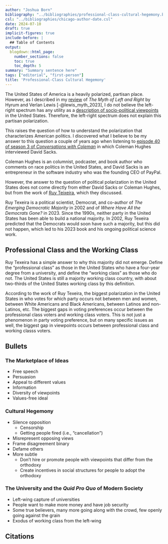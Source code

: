 ```yaml
---
author: "Joshua Born"
bibliography: "../bibliographies/professional-class-cultural-hegemony.bib"
csl: "../bibliographies/chicago-author-date.csl"
date: 2024-07-10
draft: true
implicit-figures: true
include-before: |
  ## Table of Contents
output:
  blogdown::html_page:
    number_sections: false
    toc: true
    toc_depth: 5
summary: "Summary sentence here"
tags: ["editorial", "first-person"]
title: 'Professional-Class Cultural Hegemony'
---
```



The United States of America is a heavily polarized, partisan place. However, as I described in my [review](/myth-of-left-and-right.html) of _The Myth of Left and Right_ by Hyrum and Verlan Lewis [-@lewis_myth_2023], I do not believe the left-right spectrum has any utility as a [description of socio-political viewpoints](when-left-wing-and-right-wing-are-and-arent-substantive-criticism.html) in the United States. Therefore, the left-right spectrum does not explain this partisan polarization.

This raises the question of how to understand the polarization that characterizes American politics. I discovered what I believe to be my answer to this question a couple of years ago when listening to [episode 40 of season 3 of _Conversations with Coleman_](https://pca.st/1l7zid0r) in which Coleman Hughes interviewed David Sacks. 

Coleman Hughes is an columnist, podcaster, and book author who comments on race politics in the United States, and David Sacks is an entrepreneur in the software industry who was the founding CEO of PayPal. 

However, the answer to the question of political polarization in the United States does not come directly from either David Sacks or Coleman Hughes, but from the work of [Ruy Teixeira](https://substack.com/@theliberalpatriot), which they discussed.

Ruy Texeira is a political scientist, Democrat, and co-author of _The Emerging Democratic Majority_ in 2002 and of _Where Have All the Democrats Gone?_ in 2023. Since the 1990s, neither party in the United States has been able to build a national majority. In 2002, Ruy Texeira predicted that the Democrats would soon have such a majority, but this did not happen, which led to his 2023 book and his ongoing political science work.


## Professional Class and the Working Class

Ruy Texeira has a simple answer to why this majority did not emerge. Define the "professional class" as those in the United States who have a four-year degree from a university, and define the "working class" as those who do not. The United States is still a majority working class country, with about two-thirds of the United States working class by this definition.

According to the work of Ruy Texeira, the biggest polarization in the United States in who votes for which party occurs not between men and women, between White Americans and Black Americans, between Latinos and non-Latinos, etc. The biggest gaps in voting preferences occur between the professional class voters and working class voters. This is not just a phenomenon in party voting preference, but on many specific issues as well, the biggest gap in viewpoints occurs between professional class and working classs voters.




## Bullets


### The Marketplace of Ideas

* Free speech
* Persuasion
* Appeal to different values
* Information
* Diversity of viewpoints
* Values-free ideal


### Cultural Hegemony

* Silence opposition
  * Censorship
  * Getting people fired (i.e., "cancellation")
* Misrepresent opposing views
* Frame disagreement binary
* Defame others
* More subtle
  * Don't hire or promote people with viewpoints that differ from the orthodoxy
  * Create incentives in social structures for people to adopt the orthodoxy


### The University and the _Quid Pro Quo_ of Modern Society

* Left-wing capture of universities
* People want to make more money and have job security
* Some true believers, many more going along with the crowd, few openly going against the grain
* Exodus of working class from the left-wing


## Citations
